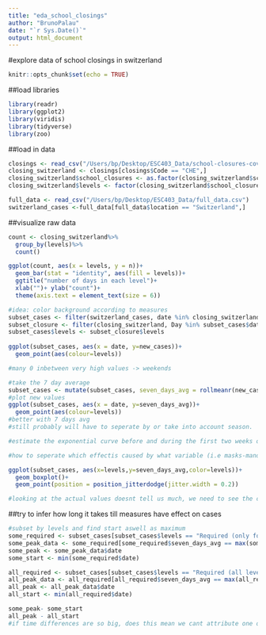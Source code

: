 ```yaml
---
title: "eda_school_closings"
author: "BrunoPalau"
date: "`r Sys.Date()`"
output: html_document
---
```


#explore data of school closings in switzerland
```r
knitr::opts_chunk$set(echo = TRUE)
```

##load libraries
```r
library(readr)
library(ggplot2)
library(viridis)
library(tidyverse)
library(zoo)
```

##load in data
```r
closings <- read_csv("/Users/bp/Desktop/ESC403_Data/school-closures-covid.csv")
closing_switzerland <- closings[closings$Code == "CHE",]
closing_switzerland$school_closures <- as.factor(closing_switzerland$school_closures)
closing_switzerland$levels <- factor(closing_switzerland$school_closures, levels=c(0,1,2,3), labels=c("No measures", "Recommended", "Required (only for some levels)", "Required (all levels)"))

full_data <- read_csv("/Users/bp/Desktop/ESC403_Data/full_data.csv")
switzerland_cases <-full_data[full_data$location == "Switzerland",]
```


##visualize raw data
```r
count <- closing_switzerland%>%
  group_by(levels)%>%
  count()

ggplot(count, aes(x = levels, y = n))+
  geom_bar(stat = "identity", aes(fill = levels))+
  ggtitle("number of days in each level")+
  xlab("")+ ylab("count")+
  theme(axis.text = element_text(size = 6))

```

```r
#idea: color background according to measures
subset_cases <- filter(switzerland_cases, date %in% closing_switzerland$Day)
subset_closure <- filter(closing_switzerland, Day %in% subset_cases$date)
subset_cases$levels <- subset_closure$levels
  
ggplot(subset_cases, aes(x = date, y=new_cases))+
  geom_point(aes(colour=levels))

#many 0 inbetween very high values -> weekends
```

```r
#take the 7 day average
subset_cases <- mutate(subset_cases, seven_days_avg = rollmeanr(new_cases,k=7,fill=c(0,0,0,0,0,0)))
#plot new values
ggplot(subset_cases, aes(x = date, y=seven_days_avg))+
  geom_point(aes(colour=levels))
#better with 7 days avg
#still probably will have to seperate by or take into account season.

#estimate the exponential curve before and during the first two weeks of changes in measures, and then the estimate after measure.

#how to seperate which effectis caused by what variable (i.e masks-mandate during lockdowns no real effect?)
```

```r
ggplot(subset_cases, aes(x=levels,y=seven_days_avg,color=levels))+
  geom_boxplot()+
  geom_point(position = position_jitterdodge(jitter.width = 0.2))

#looking at the actual values doesnt tell us much, we need to see the changes in the gradient/prediction -> split into many sensible parts (maybe such a way that we have all combinations of measures)
```
##try to infer how long it takes till measures have effect on cases
```r
#subset by levels and find start aswell as maximum
some_required <- subset_cases[subset_cases$levels == "Required (only for some levels)",]
some_peak_data <- some_required[some_required$seven_days_avg == max(some_required$seven_days_avg),]
some_peak <- some_peak_data$date
some_start <- min(some_required$date)

all_required <- subset_cases[subset_cases$levels == "Required (all levels)",]
all_peak_data <- all_required[all_required$seven_days_avg == max(all_required$seven_days_avg),]
all_peak <- all_peak_data$date
all_start <- min(all_required$date)

some_peak- some_start
all_peak - all_start
#if time differences are so big, does this mean we cant attribute one of the effects to the measure taken or different stringency levels take different time to have an effect?
```
